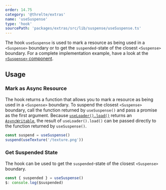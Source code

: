 ```yaml
---
order: 14.75
category: '@threlte/extras'
name: 'useSuspense'
type: 'hook'
sourcePath: 'packages/extras/src/lib/suspense/useSuspense.ts'
---
```


The hook `useSuspense` is used to mark a resource as being used in a
`<Suspense>` boundary or to get the `suspended`-state of the closest
`<Suspense>` boundary. For a complete implementation example, have a look at the
[`<Suspense>` component](/docs/reference/extras/suspense).

## Usage

### Mark as Async Resource

The hook returns a function that allows you to mark a resource as being used in
a `<Suspense>` boundary. To suspend the closest `<Suspense>` boundary, call the
function returned by `useSuspense()` and pass a promise as the first argument.
Because [`useLoader().load()`](/docs/reference/core/use-loader) returns an
[`AsyncWritable`](/docs/reference/core/utilities#asyncwritable), the result of
`useLoader().load()` can be passed directly to the function returned by
`useSuspense()`.

```ts
const suspend = useSuspense()
suspend(useTexture('/texture.png'))
```

### Get Suspended State

The hook can be used to get the `suspended`-state of the closest `<Suspense>` boundary.

```ts
const { suspended } = useSuspense()
$: console.log($suspended)
```
